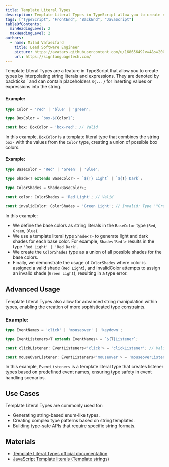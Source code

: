 ```yaml
---
title: Template Literal Types
description: Template Literal Types in TypeScript allow you to create new types by manipulating string literals. They provide powerful capabilities for defining types based on string patterns and expressions.
tags: ["TypeScript", "FrontEnd", "BackEnd", "JavaScript"]
tableOfContents:
  minHeadingLevel: 2
  maxHeadingLevel: 2
authors:
  - name: Milad Vafaeifard
    title: Lead Software Engineer
    picture: https://avatars.githubusercontent.com/u/16865649?v=4&s=200
    url: https://signlanguagetech.com/
---
```


Template Literal Types are a feature in TypeScript that allow you to create types by interpolating string literals and expressions. They are denoted by backticks \` and can contain placeholders `${...}` for inserting values or expressions into the string.

#### Example:

```typescript
type Color = 'red' | 'blue' | 'green';

type BoxColor = `box-${Color}`;

const box: BoxColor = 'box-red'; // Valid
```

In this example, `BoxColor` is a template literal type that combines the string `box-` with the values from the `Color` type, creating a union of possible box colors.

#### Example:

```typescript
type BaseColor = 'Red' | 'Green' | 'Blue';

type Shade<T extends BaseColor> = `${T} Light` | `${T} Dark`;

type ColorShades = Shade<BaseColor>;

const color: ColorShades = 'Red Light'; // Valid

const invalidColor: ColorShades = 'Green Light'; // Invalid: Type '"Green Light"' is not assignable to type 'ColorShades'
```

In this example:

- We define the base colors as string literals in the `BaseColor` type (`Red`, `Green`, `Blue`).
- We use a template literal type `Shade<T>` to generate light and dark shades for each base color. For example, `Shade<'Red'>` results in the type `'Red Light' | 'Red Dark'`.
- We create the `ColorShades` type as a union of all possible shades for the base colors.
- Finally, we demonstrate the usage of `ColorShades` where color is assigned a valid shade (`Red Light`), and invalidColor attempts to assign an invalid shade (`Green Light`), resulting in a type error.

## Advanced Usage

Template Literal Types also allow for advanced string manipulation within types, enabling the creation of more sophisticated type constraints.

### Example:

```typescript
type EventNames = 'click' | 'mouseover' | 'keydown';

type EventListeners<T extends EventNames> = `${T}Listener`;

const clickListener: EventListeners<'click'> = 'clickListener'; // Valid

const mouseOverListener: EventListeners<'mouseover'> = 'mouseoverListener'; // Valid
```

In this example, `EventListeners` is a template literal type that creates listener types based on predefined event names, ensuring type safety in event handling scenarios.

## Use Cases

Template Literal Types are commonly used for:

- Generating string-based enum-like types.
- Creating complex type patterns based on string templates.
- Building type-safe APIs that require specific string formats.

## Materials

- [Template Literal Types official documentation](https://www.typescriptlang.org/docs/handbook/2/template-literal-types.html/)
- [JavaScript Template literals (Template strings)](https://developer.mozilla.org/en-US/docs/Web/JavaScript/Reference/Template_literals/)
